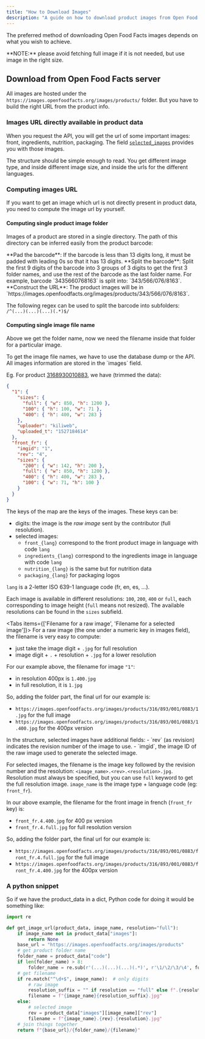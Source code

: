 ```yaml
---
title: "How to Download Images"
description: "A guide on how to download product images from Open Food Facts, using either the AWS S3 dataset or directly from the Open Food Facts server."
---
```



The preferred method of downloading Open Food Facts images depends on what you wish to achieve.

<Cards>
  <Card
    title="Download from AWS"
    description="Recommended for downloading many images. Faster and allows concurrent downloads."
    href="./aws-images-dataset.mdx"
  />
  <Card
    title="Download from Open Food Facts Server"
    description="Suitable for downloading a few images, especially recent ones."
    href="#download-from-open-food-facts-server"
  />
</Cards>

<Callout type="warn">
  **NOTE:** please avoid fetching full image if it is not needed, but use image in the right size.
</Callout>

## Download from Open Food Facts server

All images are hosted under the `https://images.openfoodfacts.org/images/products/` folder. 
But you have to build the right URL from the product info.

### Images URL directly available in product data

When you request the API, you will get the url of some important images: front, ingredients, nutrition, packaging. The field [`selected_images`](https://openfoodfacts.github.io/openfoodfacts-server/api/ref-v2/#cmp--schemas-product-images) provides you with those images.

The structure should be simple enough to read. You get different image type, and inside different image size, and inside the urls for the different languages.

### Computing images URL

If you want to get an image which url is not directly present in product data, you need to compute the image url by yourself.

#### Computing single product image folder

Images of a product are stored in a single directory. The path of this directory can be inferred easily from the product barcode:

<Steps>
  <Step>
    **Pad the barcode**: If the barcode is less than 13 digits long, it must be padded with leading 0s so that it has 13 digits.
  </Step>
  <Step>
    **Split the barcode**: Split the first 9 digits of the barcode into 3 groups of 3 digits to get the first 3 folder names, and use the rest of the barcode as the last folder name. For example, barcode `3435660768163` is split into: `343/566/076/8163`.
  </Step>
  <Step>
    **Construct the URL**: The product images will be in `https://images.openfoodfacts.org/images/products/343/566/076/8163`.
  </Step>
</Steps>

The following regex can be used to split the barcode into subfolders: `/^(...)(...)(...)(.*)$/`

#### Computing single image file name

Above we get the folder name, now we need the filename inside that folder for a particular image.

<Callout title="Understanding images data">
  To get the image file names, we have to use the database dump or the API. All images information are stored in the `images` field.
</Callout>

Eg. For product [3168930010883](https://world.openfoodfacts.org/api/v2/product/3168930010883.json), we have (trimmed the data):

```json title="Images Data Example"
{
  "1": {
    "sizes": {
      "full": { "w": 850, "h": 1200 },
      "100": { "h": 100, "w": 71 },
      "400": { "h": 400, "w": 283 }
    },
    "uploader": "kiliweb",
    "uploaded_t": "1527184614"
  },
  "front_fr": {
    "imgid": "1",
    "rev": "4",
    "sizes": {
      "200": { "w": 142, "h": 200 },
      "full": { "w": 850, "h": 1200 },
      "400": { "h": 400, "w": 283 },
      "100": { "w": 71, "h": 100 }
    }
  }
}
```

The keys of the map are the keys of the images. These keys can be:
-   digits: the image is the *raw image* sent by the contributor (full resolution).
-   selected images:
    -   `front_{lang}` correspond to the front product image in language with code `lang`
    -   `ingredients_{lang}` correspond to the ingredients image in language with code `lang`
    -   `nutrition_{lang}` is the same but for nutrition data
    -   `packaging_{lang}` for packaging logos

`lang` is a 2-letter ISO 639-1 language code (fr, en, es, …).

Each image is available in different resolutions: `100`, `200`, `400` or `full`, each corresponding to image height (`full` means not resized). The available resolutions can be found in the `sizes` subfield.

<Tabs items={['Filename for a raw image', 'Filename for a selected image']}>
<Tab value="Filename for a raw image">
For a raw image (the one under a numeric key in images field), the filename is very easy to compute:
* just take the image digit + `.jpg` for full resolution
* image digit + `.` + resolution + `.jpg` for a lower resolution

For our example above, the filename for image `"1"`:
* in resolution 400px is `1.400.jpg`
* in full resolution, it is `1.jpg`

So, adding the folder part, the final url for our example is:
* `https://images.openfoodfacts.org/images/products/316/893/001/0883/1.jpg` for the full image
* `https://images.openfoodfacts.org/images/products/316/893/001/0883/1.400.jpg` for the 400px version
</Tab>
<Tab value="Filename for a selected image">
In the structure, selected images have additional fields:
-   `rev` (as revision) indicates the revision number of the image to use.
-   `imgid`, the image ID of the raw image used to generate the selected image.

For selected images, the filename is the image key followed by the revision number and the resolution: `<image_name>.<rev>.<resolution>.jpg`. Resolution must always be specified, but you can use `full` keyword to get the full resolution image. `image_name` is the image type + language code (eg: `front_fr`).

In our above example, the filename for the front image in french (`front_fr` key) is:
* `front_fr.4.400.jpg` for 400 px version
* `front_fr.4.full.jpg` for full resolution version

So, adding the folder part, the final url for our example is:
* `https://images.openfoodfacts.org/images/products/316/893/001/0883/front_fr.4.full.jpg` for the full image
* `https://images.openfoodfacts.org/images/products/316/893/001/0883/front_fr.4.400.jpg` for the 400px version
</Tab>
</Tabs>

### A python snippet

So if we have the product_data in a dict, Python code for doing it would be something like:

```python title="Image URL Generator Function"
import re

def get_image_url(product_data, image_name, resolution="full"):
    if image_name not in product_data["images"]:
        return None
    base_url = "https://images.openfoodfacts.org/images/products"
    # get product folder name
    folder_name = product_data["code"]
    if len(folder_name) > 8:
        folder_name = re.sub(r'(...)(...)(...)(.*)', r'\1/\2/\3/\4', folder_name)
    # get filename
    if re.match("^\d+$", image_name):  # only digits
        # raw image
        resolution_suffix = "" if resolution == "full" else f".{resolution}"
        filename = f"{image_name}{resolution_suffix}.jpg"
    else:
        # selected image
        rev = product_data["images"][image_name]["rev"]
        filename = f"{image_name}.{rev}.{resolution}.jpg"
    # join things together
    return f"{base_url}/{folder_name}/{filename}"
```
